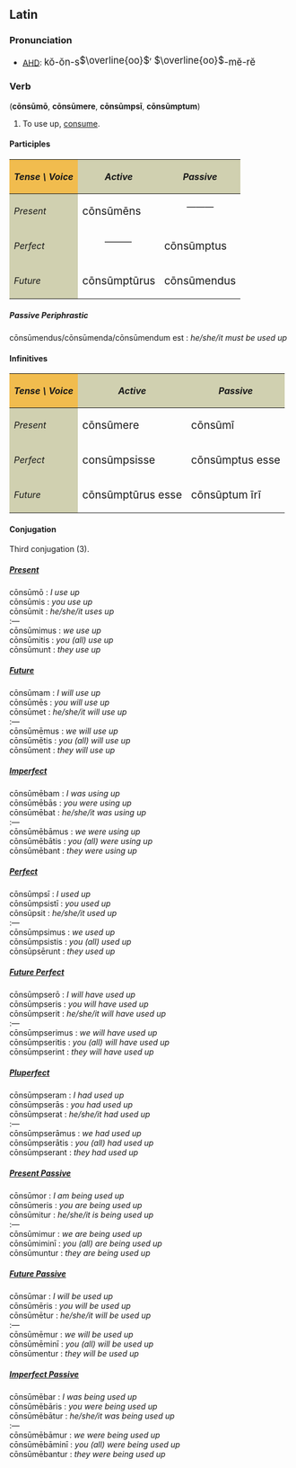 ==Latin==
===Pronunciation===
*[[AHD]]: <big> k&#335;-&#335;n-s<font style="vertical-align:+14%"><math>\overline{oo}</math></font>&prime; <font style="vertical-align:+14%"><math>\overline{oo}</math></font>-m&#277;-r&#277; </big>

===Verb===
('''c&#333;ns&#363;m&#333;''', '''c&#333;ns&#363;mere''', '''c&#333;ns&#363;mps&#299;''', '''c&#333;ns&#363;mptum''')
# To use up, [[consume]].

====Participles====
{| cellpadding="5" border="1"
!style="background:#F1BC4E;"| ''Tense \ Voice''
!style="background:#D0D0B0;"| ''Active''
!style="background:#D0D0B0;"| ''Passive''
|-
!style="background:#D0D0B0;"| ''Present''
| <big> c&#333;ns&#363;m&#275;ns
|
:&mdash;&mdash;&mdash;
|-
!style="background:#D0D0B0;"| ''Perfect''
|
:&mdash;&mdash;&mdash;
| <big> c&#333;ns&#363;mptus
|-
!style="background:#D0D0B0;"| ''Future''
| <big> c&#333;ns&#363;mpt&#363;rus
| <big> c&#333;ns&#363;mendus
|}

=====Passive Periphrastic=====
c&#333;ns&#363;mendus/c&#333;ns&#363;menda/c&#333;ns&#363;mendum est : ''he/she/it must be used up''

====Infinitives====
{| cellpadding="5" border="1"
!style="background:#F1BC4E;"| ''Tense \ Voice''
!style="background:#D0D0B0;"| ''Active''
!style="background:#D0D0B0;"| ''Passive''
|-
!style="background:#D0D0B0;"| ''Present''
| <big> c&#333;ns&#363;mere
| <big> c&#333;ns&#363;m&#299;
|-
!style="background:#D0D0B0;"| ''Perfect''
| <big> cons&#363;mpsisse
| <big> c&#333;ns&#363;mptus esse
|-
!style="background:#D0D0B0;"| ''Future''
| <big> c&#333;ns&#363;mpt&#363;rus esse
| <big> c&#333;ns&#363;ptum &#299;r&#299;
|}

====Conjugation====
Third conjugation (3).

=====<u>''Present''</u>=====
c&#333;ns&#363;m&#333; : ''I use up'' <br>
c&#333;ns&#363;mis : ''you use up'' <br>
c&#333;ns&#363;mit : ''he/she/it uses up'' <br>
:&mdash; <br>
c&#333;ns&#363;mimus : ''we use up'' <br>
c&#333;ns&#363;mitis : ''you (all) use up'' <br>
c&#333;ns&#363;munt : ''they use up''<br>

=====<u>''Future''</u>=====
c&#333;ns&#363;mam : ''I will use up'' <br>
c&#333;ns&#363;m&#275;s : ''you will use up'' <br>
c&#333;ns&#363;met : ''he/she/it will use up'' <br>
:&mdash; <br>
c&#333;ns&#363;m&#275;mus : ''we will use up'' <br>
c&#333;ns&#363;m&#275;tis : ''you (all) will use up'' <br>
c&#333;ns&#363;ment : ''they will use up'' <br>

=====<u>''Imperfect''</u>=====
c&#333;ns&#363;m&#275;bam : ''I was using up'' <br>
c&#333;ns&#363;m&#275;b&#257;s : ''you were using up'' <br>
c&#333;ns&#363;m&#275;bat : ''he/she/it was using up'' <br>
:&mdash; <br>
c&#333;ns&#363;m&#275;b&#257;mus : ''we were using up'' <br>
c&#333;ns&#363;m&#275;b&#257;tis : ''you (all) were using up'' <br>
c&#333;ns&#363;m&#275;bant : ''they were using up'' <br>

=====<u>''Perfect''</u>=====
c&#333;ns&#363;mps&#299; : ''I used up'' <br>
c&#333;ns&#363;mpsist&#299; : ''you used up'' <br>
c&#333;ns&#363;psit : ''he/she/it used up'' <br>
:&mdash; <br>
c&#333;ns&#363;mpsimus : ''we used up'' <br>
c&#333;ns&#363;mpsistis : ''you (all) used up'' <br>
c&#333;ns&#363;ps&#275;runt : ''they used up'' <br>

=====<u>''Future Perfect''</u>=====
c&#333;ns&#363;mpser&#333; : ''I will have used up'' <br>
c&#333;ns&#363;mpseris : ''you will have used up'' <br>
c&#333;ns&#363;mpserit : ''he/she/it will have used up'' <br>
:&mdash; <br>
c&#333;ns&#363;mpserimus : ''we will have used up'' <br>
c&#333;ns&#363;mpseritis : ''you (all) will have used up'' <br>
c&#333;ns&#363;mpserint : ''they will have used up'' <br>

=====<u>''Pluperfect''</u>=====
c&#333;ns&#363;mpseram : ''I had used up'' <br>
c&#333;ns&#363;mpser&#257;s : ''you had used up'' <br>
c&#333;ns&#363;mpserat : ''he/she/it had used up'' <br>
:&mdash; <br>
c&#333;ns&#363;mpser&#257;mus : ''we had used up'' <br>
c&#333;ns&#363;mpser&#257;tis : ''you (all) had used up'' <br>
c&#333;ns&#363;mpserant : ''they had used up'' <br>

=====<u>''Present Passive''</u>=====
c&#333;ns&#363;mor : ''I am being used up'' <br>
c&#333;ns&#363;meris : ''you are being used up'' <br>
c&#333;ns&#363;mitur : ''he/she/it is being used up'' <br>
:&mdash; <br>
c&#333;ns&#363;mimur : ''we are being used up'' <br>
c&#333;ns&#363;mimin&#299; : ''you (all) are being used up'' <br>
c&#333;ns&#363;muntur : ''they are being used up'' <br>

=====<u>''Future Passive''</u>=====
c&#333;ns&#363;mar : ''I will be used up'' <br>
c&#333;ns&#363;m&#275;ris : ''you will be used up'' <br>
c&#333;ns&#363;m&#275;tur : ''he/she/it will be used up'' <br>
:&mdash; <br>
c&#333;ns&#363;m&#275;mur : ''we will be used up'' <br>
c&#333;ns&#363;m&#275;min&#299; : ''you (all) will be used up'' <br>
c&#333;ns&#363;mentur : ''they will be used up'' <br>

=====<u>''Imperfect Passive''</u>=====
c&#333;ns&#363;m&#275;bar : ''I was being used up'' <br>
c&#333;ns&#363;m&#275;b&#257;ris : ''you were being used up'' <br>
c&#333;ns&#363;m&#275;b&#257;tur : ''he/she/it was being used up'' <br>
:&mdash; <br>
c&#333;ns&#363;m&#275;b&#257;mur : ''we were being used up'' <br>
c&#333;ns&#363;m&#275;b&#257;min&#299; : ''you (all) were being used up'' <br>
c&#333;ns&#363;m&#275;bantur : ''they were being used up'' <br>